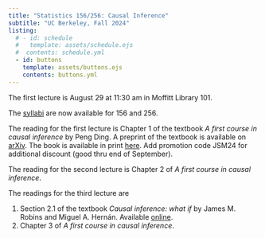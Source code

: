 ```yaml
---
title: "Statistics 156/256: Causal Inference"
subtitle: "UC Berkeley, Fall 2024"
listing:
  # - id: schedule
  #   template: assets/schedule.ejs
  #  contents: schedule.yml
  - id: buttons
    template: assets/buttons.ejs
    contents: buttons.yml
---
```


::: {#buttons}
:::




::: {.callout-note title="Welcome to Week 1 of Stat 156"}
The first lecture is August 29 at 11:30 am in Moffitt Library 101.
:::

::: {.callout-note title="Syllabus"}
The [syllabi](https://stat156.berkeley.edu/fall-2024/syllabus.html) are now available for 156 and 256.
:::

::: {.callout-note title="Readings week 1"}
The reading for the first lecture is Chapter 1 of the textbook _A first course in causal inference_ by Peng Ding.
A preprint of the textbook is available on [arXiv](https://arxiv.org/pdf/2305.18793). The book is available 
in print [here](https://www.routledge.com/A-First-Course-in-Causal-Inference/Ding/p/book/9781032758626). 
 Add promotion code JSM24 for additional discount (good thru end of
September). 
:::

::: {.callout-note title="Readings week 2"}
The reading for the second lecture is Chapter 2 of _A first course in causal inference_.

The readings for the third lecture are 

1. Section 2.1 of the textbook _Causal inference: what if_ by 
James M. Robins and Miguel A. Hernán. Available [online](https://www.hsph.harvard.edu/miguel-hernan/causal-inference-book/).
2. Chapter 3 of _A first course in causal inference_.
:::

